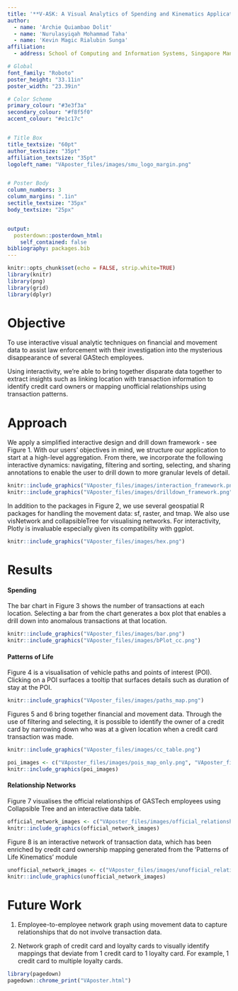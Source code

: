 ```yaml
---
title: '**V-ASK: A Visual Analytics of Spending and Kinematics Application to Explore and Identify Suspicious Activities**'
author:
  - name: 'Archie Quiambao Dolit'
  - name: 'Nurulasyiqah Mohammad Taha'
  - name: 'Kevin Magic Rialubin Sunga'
affiliation:
  - address: School of Computing and Information Systems, Singapore Management University

# Global
font_family: "Roboto"
poster_height: "33.11in"
poster_width: "23.39in"

# Color Scheme
primary_colour: "#3e3f3a"
secondary_colour: "#f8f5f0"
accent_colour: "#e1c17c"


# Title Box
title_textsize: "60pt"
author_textsize: "35pt"
affiliation_textsize: "35pt"
logoleft_name: "VAposter_files/images/smu_logo_margin.png"


# Poster Body
column_numbers: 3
column_margins: ".1in"
sectitle_textsize: "35px"
body_textsize: "25px"


output: 
  posterdown::posterdown_html:
    self_contained: false
bibliography: packages.bib
---
```


<style>
p.caption {
  font-size: 0.6em;
}
</style>

```r
knitr::opts_chunk$set(echo = FALSE, strip.white=TRUE)
library(knitr)
library(png)
library(grid)
library(dplyr)
```

# Objective

To use interactive visual analytic techniques on financial and movement data to assist law enforcement with their investigation into the mysterious disappearance of several GAStech employees.

Using interactivity, we're able to bring together disparate data together to extract insights such as linking location with transaction information to identify credit card owners or mapping unofficial relationships using transaction patterns.

# Approach

We apply a simplified interactive design and drill down framework - see Figure 1. With our users' objectives in mind, we structure our application to start at a high-level aggregation. From there, we incorporate the following interactive dynamics: navigating, filtering and sorting, selecting, and sharing annotations to enable the user to drill down to more granular levels of detail.
```r
knitr::include_graphics("VAposter_files/images/interaction_framework.png")
knitr::include_graphics("VAposter_files/images/drilldown_framework.png")
```

In addition to the packages in Figure 2, we use several geospatial R packages for handling the movement data: sf, raster, and tmap. We also use visNetwork and collapsibleTree for visualising networks. For interactivity, Plotly is invaluable especially given its compatibility with ggplot.
```r
knitr::include_graphics("VAposter_files/images/hex.png")
```

# Results

#### Spending

The bar chart in Figure 3 shows the number of transactions at each location. Selecting a bar from the chart generates a box plot that enables a drill down into anomalous transactions at that location.

```r
knitr::include_graphics("VAposter_files/images/bar.png")
knitr::include_graphics("VAposter_files/images/bPlot_cc.png")
```

#### Patterns of Life

Figure 4 is a visualisation of vehicle paths and points of interest (POI). Clicking on a POI surfaces a tooltip that surfaces details such as duration of stay at the POI.

```r
knitr::include_graphics("VAposter_files/images/paths_map.png")
```

Figures 5 and 6 bring together financial and movement data. Through the use of filtering and selecting, it is possible to identify the owner of a credit card by narrowing down who was at a given location when a credit card transaction was made.

```r
knitr::include_graphics("VAposter_files/images/cc_table.png")
```

```r
poi_images <- c("VAposter_files/images/pois_map_only.png", "VAposter_files/images/pois_map_table.png")
knitr::include_graphics(poi_images)
```

#### Relationship Networks

Figure 7 visualises the official relationships of GASTech employees using Collapsible Tree and an interactive data table.

```r
official_network_images <- c("VAposter_files/images/official_relationships_network.png", "VAposter_files/images/official_relationships_table.png")
knitr::include_graphics(official_network_images)
```

Figure 8 is an interactive network of transaction data, which has been enriched by credit card ownership mapping generated from the 'Patterns of Life Kinematics' module

```r
unofficial_network_images <- c("VAposter_files/images/unofficial_relationships_network.png", "VAposter_files/images/unofficial_relationships_table.png")
knitr::include_graphics(unofficial_network_images)
```

# Future Work

1. Employee-to-employee network graph using movement data to capture relationships that do not involve transaction data.

2. Network graph of credit card and loyalty cards to visually identify mappings that deviate from 1 credit card to 1 loyalty card. For example, 1 credit card to multiple loyalty cards.

```r
library(pagedown)
pagedown::chrome_print("VAposter.html")
```